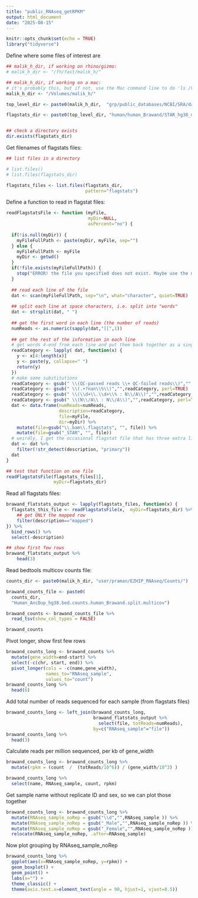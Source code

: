 ```yaml
---
title: "public_RNAseq_getRPKM"
output: html_document
date: "2025-08-15"
---
```


```r
knitr::opts_chunk$set(echo = TRUE)
library("tidyverse")
```

Define where some files of interest are

```r
## malik_h_dir, if working on rhino/gizmo: 
# malik_h_dir <- "/fh/fast/malik_h/"

## malik_h_dir, if working on a mac: 
# it's probably this, but if not, use the Mac command line to do 'ls /Volumes' and find it
malik_h_dir <- "/Volumes/malik_h/"

top_level_dir <- paste0(malik_h_dir,  "grp/public_databases/NCBI/SRA/data/mammalian_expression_profiles/")

flagstats_dir <- paste0(top_level_dir, "human/human_Brawand/STAR_hg38_maxMultiHits1_renamed/")


## check a directory exists
dir.exists(flagstats_dir)
```

Get filenames of flagstats files:

```r
## list files in a directory

# list.files() 
# list.files(flagstats_dir)

flagstats_files <- list.files(flagstats_dir,
                              pattern="flagstats")
```
Define a function to read in flagstat files:
```r

readFlagstatsFile <- function (myFile, 
                               myDir=NULL,
                               asPercent="no") {
  
  if(!is.null(myDir)) {
    myFileFullPath <- paste(myDir, myFile, sep="")
  } else {
    myFileFullPath <- myFile
    myDir <- getwd()
  }
  if(!file.exists(myFileFullPath)) {
    stop("ERROR! the file you specified does not exist. Maybe use the myDir option?")
  }
  
  ## read each line of the file 
  dat <- scan(myFileFullPath, sep="\n", what="character", quiet=TRUE)
  
  ## split each line at space characters, i.e. split into "words"
  dat <- strsplit(dat, " ")
  
  ## get the first word in each line (the number of reads)
  numReads <- as.numeric(sapply(dat,"[[",1))
  
  ## get the rest of the information in each line
  # get words 4-end from each line and put them back together as a single string
  readCategory <- lapply( dat, function(x) { 
    y <- x[4:length(x)] 
    y <- paste(y, collapse=" ") 
    return(y)
  })
  # make some substitutions
  readCategory <- gsub(" \\(QC-passed reads \\+ QC-failed reads\\)","",readCategory)
  readCategory <- gsub(" \\(.+?nan\\%\\)","",readCategory, perl=TRUE)
  readCategory <- gsub(" \\(\\d+\\.\\d+\\% : N\\/A\\)","",readCategory, perl=TRUE)
  readCategory <- gsub(" \\(N\\/A\\ : N\\/A\\)","",readCategory, perl=TRUE)
  dat <- data.frame(numReads=numReads, 
                    description=readCategory,
                    file=myFile,
                    dir=myDir) %>% 
    mutate(file=gsub("\\.bam\\.flagstats", "", file)) %>% 
    mutate(file=gsub("_STAR", "", file))
  # weirdly, I get the occasional flagstat file that has three extra lines, that all include 'primary' Did I use a different version of samtools, or something? I'm going to drop them because it makes it more difficult to combine across tables
  dat <- dat %>% 
    filter(!str_detect(description, "primary"))
  dat
}

## test that function on one file
readFlagstatsFile(flagstats_files[1],
                  myDir=flagstats_dir)
```


Read all flagstats files:

```r
brawand_flatstats_output <- lapply(flagstats_files, function(x) {
  flagstats_this_file <- readFlagstatsFile(x,  myDir=flagstats_dir) %>% 
    ## get ONLY the mapped row
    filter(description=="mapped") 
}) %>% 
  bind_rows() %>% 
  select(-description)

## show first few rows
brawand_flatstats_output %>% 
    head(3)
```

Read bedtools multicov counts file: 

```r
counts_dir <- paste0(malik_h_dir, "user/praman/EZHIP_RNAseq/Counts/")

brawand_counts_file <- paste0(
  counts_dir,
  "Human_AncDup_hg38.bed.counts.human_Brawand.split.multicov")

brawand_counts <- brawand_counts_file %>% 
  read_tsv(show_col_types = FALSE)

brawand_counts
```

Pivot longer, show first few rows

```r
brawand_counts_long <- brawand_counts %>% 
  mutate(gene_width=end-start) %>% 
  select(-c(chr, start, end)) %>% 
  pivot_longer(cols = -c(name,gene_width),
               names_to="RNAseq_sample",
               values_to="count")
brawand_counts_long %>% 
  head(6)
```

Add total number of reads sequenced for each sample (from flagstats files)

```r

brawand_counts_long <- left_join(brawand_counts_long, 
                                 brawand_flatstats_output %>% 
                                   select(file, totReads=numReads), 
                                 by=c("RNAseq_sample"="file"))
brawand_counts_long %>% 
  head(3)
```

Calculate reads per million sequenced, per kb of gene_width

```r
brawand_counts_long <- brawand_counts_long %>% 
  mutate(rpkm = (count  /  (totReads/10^6)) / (gene_width/10^3) )

brawand_counts_long %>% 
  select(name, RNAseq_sample, count, rpkm)
```

Get sample name without replicate ID and sex, so we can plot those together

```r
brawand_counts_long <- brawand_counts_long %>% 
  mutate(RNAseq_sample_noRep = gsub("\\d","",RNAseq_sample )) %>% 
  mutate(RNAseq_sample_noRep = gsub("_Male","",RNAseq_sample_noRep )) %>% 
  mutate(RNAseq_sample_noRep = gsub("_Female","",RNAseq_sample_noRep )) %>% 
  relocate(RNAseq_sample_noRep, .after=RNAseq_sample)

```

Now plot grouping by RNAseq_sample_noRep

```r
brawand_counts_long %>% 
  ggplot(aes(x=RNAseq_sample_noRep, y=rpkm)) +
  geom_boxplot() +
  geom_point() +
  labs(x="") +
  theme_classic() +
  theme(axis.text.x=element_text(angle = 90, hjust=1, vjust=0.5)) 
```


